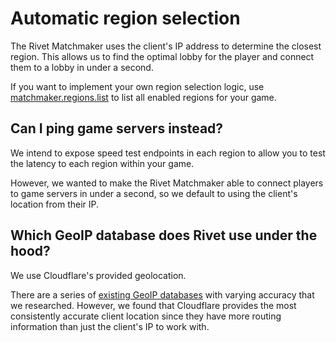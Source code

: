 # Automatic region selection

The Rivet Matchmaker uses the client's IP address to determine the closest region. This allows us to find the optimal lobby for the player and connect them to a lobby in under a second.

If you want to implement your own region selection logic, use [matchmaker.regions.list](/docs/matchmaker/api/get-regions) to list all enabled regions for your game.

## Can I ping game servers instead?

We intend to expose speed test endpoints in each region to allow you to test the latency to each region within your game.

However, we wanted to make the Rivet Matchmaker able to connect players to game servers in under a second, so we default to using the client's location from their IP.

## Which GeoIP database does Rivet use under the hood?

We use Cloudflare's provided geolocation.

There are a series of [existing GeoIP
databases](https://medium.com/@ipdata_co/what-is-the-best-commercial-ip-geolocation-api-d8195cda7027)
with varying accuracy that we researched. However, we found that Cloudflare
provides the most consistently accurate client location since they have more
routing information than just the client's IP to work with.
